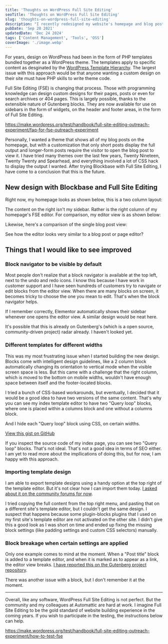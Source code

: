 ```yaml
---
title: 'Thoughts on WordPress Full Site Editing'
seoTitle: 'Thoughts on WordPress Full Site Editing'
slug: 'thoughts-on-wordpress-full-site-editing'
description: "I recently redesigned my website's homepage and blog post views using the new WordPress Full Site Editing experience. Read about my experience on this post."
pubDate: 'Sep 28 2021'
updatedDate: 'Dec 24 2024'
tags: ['Content Management', 'Tools', 'OSS']
coverImage: './image.webp'
---
```



For years, design on WordPress had been in the form of PHP templates bundled together as a WordPress theme. The templates apply to specific content as desginated by the [WordPress Template Hierarchy](https://developer.wordpress.org/themes/basics/template-hierarchy/). The largest issue with this approach would be that anyone wanting a custom design on their site must have PHP skills to write theme code.

Full Site Editing (FSE) is changing that process. Those with programming knowledge can design custom designs for their pages, posts or even for search archives or 404 pages. This is largely possible, thanks to the extensible nature of Gutenberg blocks. They are now available for use on sidebars in the form of widgets, on the header and footer areas, in the form of Full Site Editing.

https://make.wordpress.org/test/handbook/full-site-editing-outreach-experiment/faq-for-fse-outreach-experiment

Personally, I wanted a theme that shows all of my blog posts on the homepage, but with a customization that only short posts display the full output and longer-form posts require the visitor to open the blog post to view it. I have tried many themes over the last few years, Twenty Nineteen, Twenty Twenty and Spearhead, and everything involved a lot of CSS hack to display the output I wanted. After trying Blockbase with Full Site Editing, I have come to a conclusion that this is the future.

## New design with Blockbase and Full Site Editing

Right now, my homepage looks as shown below, this is a two column layout:

<R2Image
	imageKey='blog/assets/thoughts-on-wordpress-full-site-editing-53ae846c-1d75-424e-804c-2ea4301ed73a.png'
	alt='A screenshot of my WordPress site homepage'
/>

The content on the right isn't my sidebar. Rather is the right column of my homepage's FSE editor. For comparison, my editor view is as shown below:

<R2Image
	imageKey='blog/assets/thoughts-on-wordpress-full-site-editing-4a79b9de-cff0-41be-ba1d-7dd6fccdf17f.png'
	alt='A screenshot of my editor view on WordPress with Gutenberg'
/>

Likewise, here's a comparison of the single blog post view:

<R2Image
	imageKey='blog/assets/thoughts-on-wordpress-full-site-editing-f180d5e9-7857-4305-af28-294e025d7254.png'
	alt='A screenshot of my WordPress site’s single blog post view'
/>

<R2Image
	imageKey='blog/assets/thoughts-on-wordpress-full-site-editing-d2d99e7a-628f-46d9-a7bc-21c61db2a145.png'
	alt='A screenshot of editor view on my WordPress site'
/>

See how the editor looks very similar to a blog post or page editor?

## Things that I would like to see improved

### Block navigator to be visible by default

Most people don't realize that a block navigator is available at the top left, next to the undo and redo icons. I know this because I have work in customer support and I have seen hundreds of customers try to navigate or edit blocks from the editor view. When there are many blocks on screen, it becomes tricky to choose the one you mean to edit. That's when the block navigator helps.

If I remember correctly, Elementor automatically shows their sidebar whenever one opens the editor view. A similar design would be neat here.

It's possible that this is already on Gutenberg's (which is a open source, community-driven project) radar already. I haven't looked yet.

### Different templates for different widths

This was my most frustrating issue when I started building the new design. Blocks come with intelligent design guidelines, like a 2 column block automatically changing its orientation to vertical mode when the visible screen space is less. But this came with a challenge that the right column, which is moved to the bottom on mobile widths, wouldn't have enough space between itself and the footer-located blocks.

I tried a bunch of CSS-based workarounds, but eventually, I decided that it would be a good idea to have two versions of the same content. That's why you can see my index template editor to have two "Query loop" blocks, where one is placed within a columns block and one without a columns block.

And I hide each "Query loop" block using CSS, on certain widths.

[View this gist on GitHub](https://gist.github.com/arunsathiya/7a72d68b2857deefc0613bd1cd08f63e)

If you inspect the source code of my index page, you can see two "Query loop" blocks. That's not ideal. That's not a good idea in terms of SEO either. I am yet to read more about the impllications of doing this, but for now, I am happy with this approach.

### Importing template design

I am able to export template designs using a handy option at the top right of the template editor. But it's not clear how I can import them today. [I asked about it on the community forums for now](https://wordpress.org/support/topic/import-full-site-editing-templates/?view=all).

I tried copying the full content from the top right menu, and pasting that on a different site's template editor, but I couldn't get the same design. I suspect that happens because some plugin-blocks plugins that I used on my first site's template editor are not activated on the other site. I didn't give this a good look as I was short on time and ended up fixing the missing block settings (like padding settings and custom CSS selectors) manually.

### Block breakage when certain settings are applied

Only one example comes to mind at the moment. When a "Post title" block is added to a template editor, and when it is marked as to appear as a link, the editor view breaks. [I have reported this on the Gutenberg project repository](https://github.com/WordPress/gutenberg/issues/35174).

There was another issue with a block, but I don't remember it at the moment.

---

Overall, like any software, WordPress Full Site Editing is not perfect. But the community and my colleagues at Automattic are hard at work. I imagine Full Site Editing to be the gold standard of website building experience in the coming years. If you wish to participate in the testing, the instructions below can help.

https://make.wordpress.org/test/handbook/full-site-editing-outreach-experiment/how-to-test-fse

